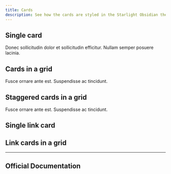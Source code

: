 ```yaml
---
title: Cards
description: See how the cards are styled in the Starlight Obsidian theme.
---
```


[//]: # (This example is largely based on the one found in the Starlight Rapide theme, all credits go to HiDeoo!)


## Single card

<Card title="In consectetur diam">
  Donec sollicitudin dolor et sollicitudin efficitur. Nullam semper posuere
  lacinia.
</Card>

## Cards in a grid

<CardGrid>
  <Card title="Lorem" icon="star">
    Fusce ornare ante est.
  </Card>
  <Card title="Ipsum" icon="moon">
    Suspendisse ac tincidunt.
  </Card>
</CardGrid>

## Staggered cards in a grid

<CardGrid stagger>
  <Card title="Lorem" icon="star">
    Fusce ornare ante est.
  </Card>
  <Card title="Ipsum" icon="moon">
    Suspendisse ac tincidunt.
  </Card>
</CardGrid>

## Single link card

<LinkCard
  title="In consectetur diam"
  description="Donec sollicitudin dolor et sollicitudin efficitur"
  href="#"
/>

## Link cards in a grid

<CardGrid>
  <LinkCard title="Fusce ornare ante est" href="#" />
  <LinkCard title="Suspendisse ac tincidunt" href="#" />
</CardGrid>


---

## Official Documentation

<CardGrid>
    <LinkCard title="Cards Documentation" href="https://starlight.astro.build/components/cards/" />
    <LinkCard title="Link Cards Documentation" href="https://starlight.astro.build/components/link-cards/" />
    <LinkCard title="Cards Grid Documentation" href="https://starlight.astro.build/components/card-grids/" />
</CardGrid>

